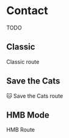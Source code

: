 
# Contact
<Callout>
  TODO
</Callout>

## Classic

Classic route

## Save the Cats

🐱 Save the Cats route

## HMB Mode

HMB Route